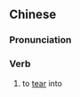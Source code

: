 ==Chinese==
{{zh-forms}}

===Pronunciation===
{{zh-pron
|m=sīchéng
|cat=v
}}

===Verb===
{{zh-verb}}

# to [[tear]] into
#: {{zh-x|撕成 碎片|to '''tear to''' pieces}}